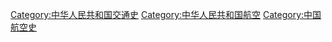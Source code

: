 [[Category:中华人民共和国交通史|Category:中华人民共和国交通史]]
[[Category:中华人民共和国航空|Category:中华人民共和国航空]]
[[Category:中国航空史|Category:中国航空史]]